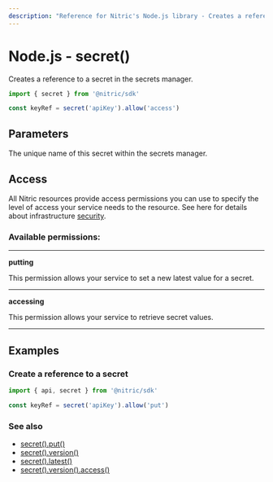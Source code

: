 ```yaml
---
description: "Reference for Nitric's Node.js library - Creates a reference to a secret in the secrets manager."
---
```


# Node.js - secret()

Creates a reference to a secret in the secrets manager.

```javascript
import { secret } from '@nitric/sdk'

const keyRef = secret('apiKey').allow('access')
```

## Parameters

<Properties>
  <Property name="name" required type="string">
    The unique name of this secret within the secrets manager.
  </Property>
</Properties>

## Access

All Nitric resources provide access permissions you can use to specify the level of access your service needs to the resource. See here for details about infrastructure [security](/get-started/foundations/infrastructure/security).

### Available permissions:

---

**putting**

This permission allows your service to set a new latest value for a secret.

---

**accessing**

This permission allows your service to retrieve secret values.

---

## Examples

### Create a reference to a secret

```javascript
import { api, secret } from '@nitric/sdk'

const keyRef = secret('apiKey').allow('put')
```

### See also

- [secret().put()](./secret-put)
- [secret().version()](./secret-version)
- [secret().latest()](./secret-latest)
- [secret().version().access()](./secret-version-access)
